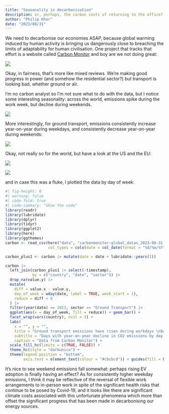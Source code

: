 ```yaml
---
title: "Seasonality in decarbonisation"
description: or, perhaps, the carbon costs of returning to the office?
author: "Philip Khor"
date: "2023/08/31"
---
```


We need to decarbonise our economies ASAP, because global warming induced by human activity is bringing us dangerously close to breaching the limits of adaptability for human civilisation. One project that tracks that effort is a website called [Carbon Monitor](https://carbonmonitor.org/variation) and boy are we not doing great:

![](images/Screenshot%202023-08-31%20172242.png)

Okay, in fairness, that's more like mixed reviews. We're making good progress in power (and somehow the residential sector?) but transport is looking bad, whether ground or air.

I'm no carbon analyst so I'm not sure what to do with the data, but I notice some interesting seasonality: across the world, emissions spike during the work week, but decline during weekends.

![](images/carbonmonitor(4).png)

More interestingly, for ground transport, emissions consistently increase year-on-year during weekdays, and consistently decrease year-on-year during weekends:

![](images/carbonmonitor.png)

Okay, not really so for the world, but have a look at the US and the EU:

![](images/carbonmonitor(2).png)

![](images/carbonmonitor(1).png)

and in case this was a fluke, I plotted the data by day of week:

```r
#| fig-height: 8
#| warning: false
#| code-fold: true
#| code-summary: "Show the code"
library(readr)
library(lubridate)
library(dplyr)
library(tidyr)
library(ggplot2)
library(here)
library(ggthemes)
carbon <- read_csv(here("data", "carbonmonitor-global_datas_2023-08-31.csv"), 
                   col_types = cols(date = col_date(format = "%d/%m/%Y")))

carbon_plus1 <- carbon |> mutate(date = date + lubridate::years(1))

carbon |>
  left_join(carbon_plus1 |> select(-timestamp),
            by = c("country", "date", "sector")) |>
  drop_na(value.y) |> 
  mutate(
    diff = value.x - value.y,
    day_of_week = wday(date, label = TRUE, week_start = 1),
    reduce = diff < 0
  ) |> 
  filter(year(date) == 2023, sector == "Ground Transport") |> 
  ggplot(aes(x = day_of_week, fill = reduce)) + geom_bar() +
  facet_wrap(vars(country), ncol = 3) + 
  labs(
    x = "", y = "", 
    title = "Ground transport emissions have risen during workdays \nbut not the weekends", 
    subtitle = "Days with year-on-year decline in CO2 emissions by day of week\nGround transport, Jan-Jul 2023",
    caption = "Data from Carbon Monitor") + 
  scale_fill_hc(limits = c(TRUE, FALSE)) + 
  theme_hc(style = "darkunica") + 
  theme(legend.position = "bottom", 
        axis.text = element_text(colour = "#cbcbcd")) + guides(fill = FALSE)
```

It's nice to see weekend emissions fall somewhat: perhaps rising EV adoption is finally having an effect? As for consistently higher weekday emissions, I think it may be reflective of the reversal of flexible work arrangements to in-person work in spite of the significant health risks that continue to be posed by Covid-19, and it looks like there are significant climate costs associated with this unfortunate phenomena which more than offset the significant progress that has been made in decarbonising our energy sources.
